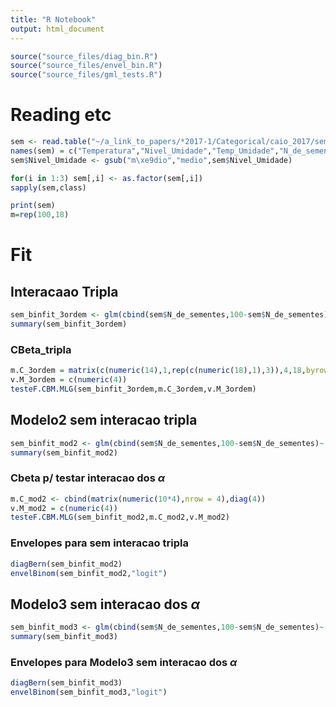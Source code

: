 ```yaml
---
title: "R Notebook"
output: html_document
---
```


```r
source("source_files/diag_bin.R")
source("source_files/envel_bin.R")
source("source_files/gml_tests.R")
```


# Reading etc
```r
sem <- read.table("~/a_link_to_papers/*2017-1/Categorical/caio_2017/sementes.dat")
names(sem) = c("Temperatura","Nivel_Umidade","Temp_Umidade","N_de_sementes")
sem$Nivel_Umidade <- gsub("m\xe9dio","medio",sem$Nivel_Umidade)

for(i in 1:3) sem[,i] <- as.factor(sem[,i])
sapply(sem,class)

print(sem)
m=rep(100,18)
```

# Fit

## Interacaao Tripla

```r
sem_binfit_3ordem <- glm(cbind(sem$N_de_sementes,100-sem$N_de_sementes)~ Nivel_Umidade*Temp_Umidade + Temperatura*Nivel_Umidade + Temperatura*Temp_Umidade + Temperatura*Temp_Umidade*Nivel_Umidade,sem,family = binomial())
summary(sem_binfit_3ordem)
```
### CBeta_tripla
```r
m.C_3ordem = matrix(c(numeric(14),1,rep(c(numeric(18),1),3)),4,18,byrow = TRUE)
v.M_3ordem = c(numeric(4))
testeF.CBM.MLG(sem_binfit_3ordem,m.C_3ordem,v.M_3ordem)
```


## Modelo2 sem interacao tripla
```r
sem_binfit_mod2 <- glm(cbind(sem$N_de_sementes,100-sem$N_de_sementes)~ Nivel_Umidade*Temp_Umidade + Temperatura*Nivel_Umidade + Temperatura*Temp_Umidade,sem,family = binomial())
summary(sem_binfit_mod2)
```
### Cbeta p/ testar interacao dos $\alpha$
```r
m.C_mod2 <- cbind(matrix(numeric(10*4),nrow = 4),diag(4))
v.M_mod2 = c(numeric(4))
testeF.CBM.MLG(sem_binfit_mod2,m.C_mod2,v.M_mod2)
```
### Envelopes para sem interacao tripla
```r
diagBern(sem_binfit_mod2)
envelBinom(sem_binfit_mod2,"logit")
```

## Modelo3 sem interacao dos $\alpha$
```r
sem_binfit_mod3 <- glm(cbind(sem$N_de_sementes,100-sem$N_de_sementes)~ Nivel_Umidade*Temp_Umidade + Temperatura,sem,family = binomial())
summary(sem_binfit_mod3)
```
### Envelopes para Modelo3 sem interacao dos $\alpha$
```r
diagBern(sem_binfit_mod3)
envelBinom(sem_binfit_mod3,"logit")
```


